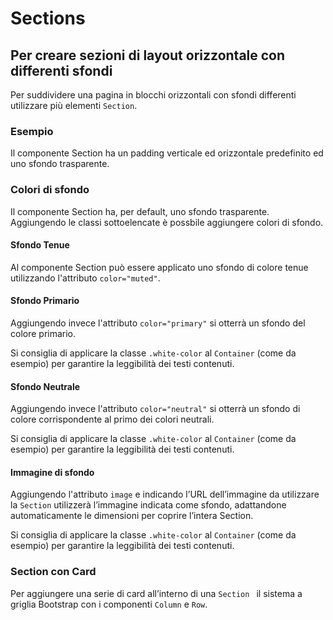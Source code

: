 
<Meta of={SectionStories} />

# Sections

## Per creare sezioni di layout orizzontale con differenti sfondi

Per suddividere una pagina in blocchi orizzontali con sfondi differenti utilizzare più elementi `Section`.

### Esempio

Il componente Section ha un padding verticale ed orizzontale predefinito ed uno sfondo trasparente.

<Canvas of={SectionStories.Esempio} />

### Colori di sfondo

Il componente Section ha, per default, uno sfondo trasparente. Aggiungendo le classi sottoelencate è possbile aggiungere colori di sfondo.

#### Sfondo Tenue

Al componente Section può essere applicato uno sfondo di colore tenue utilizzando l'attributo `color="muted"`.

<Canvas of={SectionStories.SfondoTenue} />

#### Sfondo Primario

Aggiungendo invece l'attributo `color="primary"` si otterrà un sfondo del colore primario.

Si consiglia di applicare la classe `.white-color` al `Container` (come da esempio) per garantire la leggibilità dei testi contenuti.

<Canvas of={SectionStories.SfondoPrimario} />

#### Sfondo Neutrale

Aggiungendo invece l'attributo `color="neutral"` si otterrà un sfondo di colore corrispondente al primo dei colori neutrali.

Si consiglia di applicare la classe `.white-color` al `Container` (come da esempio) per garantire la leggibilità dei testi contenuti.

<Canvas of={SectionStories.SfondoNeutrale} />

#### Immagine di sfondo

Aggiungendo l'attributo `image` e indicando l’URL dell’immagine da utilizzare la `Section` utilizzerà l’immagine indicata come sfondo, adattandone automaticamente le dimensioni per coprire l’intera Section.

Si consiglia di applicare la classe `.white-color` al `Container` (come da esempio) per garantire la leggibilità dei testi contenuti.

<Canvas of={SectionStories.ImmagineDiSfondo} />

### Section con Card

Per aggiungere una serie di card all’interno di una `Section ` il sistema a griglia Bootstrap con i componenti `Column` e `Row`.

<Canvas of={SectionStories.SectionConCard} />
